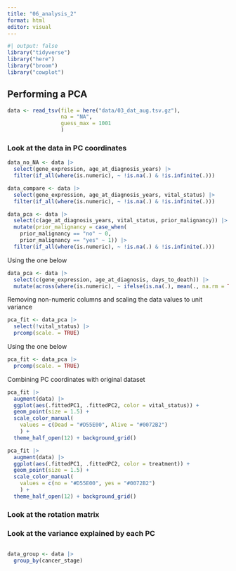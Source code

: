 ```yaml
---
title: "06_analysis_2"
format: html
editor: visual
---
```


```r
#| output: false
library("tidyverse")
library("here")
library("broom")
library("cowplot")
```

## Performing a PCA

```r
data <- read_tsv(file = here("data/03_dat_aug.tsv.gz"), 
                 na = "NA", 
                 guess_max = 1001
                 )
```

### Look at the data in PC coordinates

```r
data_no_NA <- data |> 
  select(gene_expression, age_at_diagnosis_years) |> 
  filter(if_all(where(is.numeric), ~ !is.na(.) & !is.infinite(.)))

data_compare <- data |> 
  select(gene_expression, age_at_diagnosis_years, vital_status) |> 
  filter(if_all(where(is.numeric), ~ !is.na(.) & !is.infinite(.)))
```

```r
data_pca <- data |> 
  select(c(age_at_diagnosis_years, vital_status, prior_malignancy)) |> 
  mutate(prior_malignancy = case_when(
    prior_malignancy == "no" ~ 0,
    prior_malignancy == "yes" ~ 1)) |> 
  filter(if_all(where(is.numeric), ~ !is.na(.) & !is.infinite(.)))
```

Using the one below

```r
data_pca <- data |> 
  select(c(gene_expression, age_at_diagnosis, days_to_death)) |> 
  mutate(across(where(is.numeric), ~ ifelse(is.na(.), mean(., na.rm = TRUE), .)))
```

Removing non-numeric columns and scaling the data values to unit variance

```r
pca_fit <- data_pca |>
  select(!vital_status) |> 
  prcomp(scale. = TRUE)
```

Using the one below

```r
pca_fit <- data_pca |>
  prcomp(scale. = TRUE)
```

Combining PC coordinates with original dataset

```r
pca_fit |> 
  augment(data) |> 
  ggplot(aes(.fittedPC1, .fittedPC2, color = vital_status)) +
  geom_point(size = 1.5) +
  scale_color_manual(
    values = c(Dead = "#D55E00", Alive = "#0072B2") 
    ) +
  theme_half_open(12) + background_grid()
```

```r
pca_fit |> 
  augment(data) |> 
  ggplot(aes(.fittedPC1, .fittedPC2, color = treatment)) +
  geom_point(size = 1.5) +
  scale_color_manual(
    values = c(no = "#D55E00", yes = "#0072B2") 
    ) +
  theme_half_open(12) + background_grid()
```

### Look at the rotation matrix

### Look at the variance explained by each PC

```r

```

```r
data_group <- data |> 
  group_by(cancer_stage)
```
